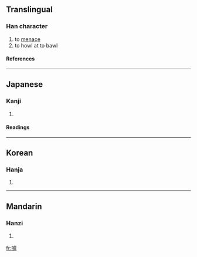 {{see|呼}}

==Translingual==
===Han character===
{{Han char|rn=30|rad=口|as=11|sn=14|four=|canj=口卜心木 (RYPD)}}
# to [[menace]]
# to howl at to bawl
====References====
{{Han ref|kx=0205.260|dkj=04195|dj=0428.190|hdz=10676.010|uh=5611|ud=22033}}
----
==Japanese==
===Kanji===
{{ja-kanji|grade=|rs=口11}}
# {{defn|Japanese}} 
====Readings====
{{ja-readings|on=[[こ]] (ko), [[く]] (ku)|kun=[[さけぶ]] (sakebu), [[なく]] (naku), [[よぶ]] (yobu)}}
----
==Korean==
===Hanja===
{{ko-hanja|hangeul=호|rv=ho|mr=ho}}
# {{defn|Korean}}
----
==Mandarin==
===Hanzi===
{{cmn-hanzi|pin=[[hū]] (hu1), [[hù]] (hu4), [[là]] (la4)|wg=hu<sup>1</sup>, hu<sup>4</sup>, la<sup>4</sup>}}
# {{defn|Mandarin}}

[[fr:嘑]]